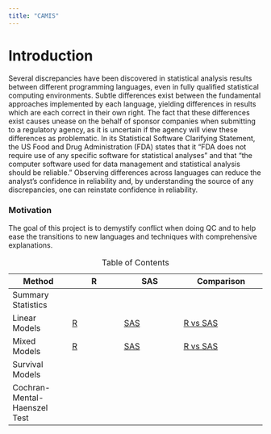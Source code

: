 ```yaml
---
title: "CAMIS"
---
```


# Introduction

Several discrepancies have been discovered in statistical analysis results between different programming languages, even in fully qualified statistical computing environments. Subtle differences exist between the fundamental approaches implemented by each language, yielding differences in results which are each correct in their own right. The fact that these differences exist causes unease on the behalf of sponsor companies when submitting to a regulatory agency, as it is uncertain if the agency will view these differences as problematic. In its Statistical Software Clarifying Statement, the US Food and Drug Administration (FDA) states that it "FDA does not require use of any specific software for statistical analyses" and that "the computer software used for data management and statistical analysis should be reliable." Observing differences across languages can reduce the analyst's confidence in reliability and, by understanding the source of any discrepancies, one can reinstate confidence in reliability.

### Motivation

The goal of this project is to demystify conflict when doing QC and to help ease the transitions to new languages and techniques with comprehensive explanations.

| Method                       | R                        | SAS                          | Comparison                               |
|------------------------------|--------------------------|------------------------------|------------------------------------------|
| Summary Statistics           |                          |                              |                                          |
| Linear Models                | [R](R/linear-models.qmd) | [SAS](SAS/linear-models.qmd) | [R vs SAS](Comp/r-sas_linear-models.qmd) |
| Mixed Models                 | [R](R/mmrm.qmd)          | [SAS](SAS/mmrm.qmd)          | [R vs SAS](Comp/r-sas_mmrm.qmd)          |
| Survival Models              |                          |                              |                                          |
| Cochran-Mental-Haenszel Test |                          |                              |                                          |

: Table of Contents
